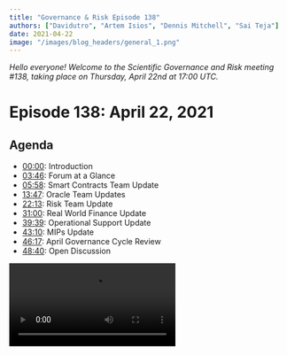 ```yaml
---
title: "Governance & Risk Episode 138"
authors: ["Davidutro", "Artem Isios", "Dennis Mitchell", "Sai Teja"]
date: 2021-04-22
image: "/images/blog_headers/general_1.png"
---
```


_Hello everyone! Welcome to the Scientific Governance and Risk meeting #138, taking place on Thursday, April 22nd at 17:00 UTC._

# Episode 138: April 22, 2021

## Agenda

- [00:00](https://youtu.be/9mjXKzL0bxU): Introduction
- [03:46](https://youtu.be/9mjXKzL0bxU?t=226): Forum at a Glance
- [05:58](https://youtu.be/9mjXKzL0bxU?t=358): Smart Contracts Team Update
- [13:47](https://youtu.be/9mjXKzL0bxU?t=827): Oracle Team Updates
- [22:13](https://youtu.be/9mjXKzL0bxU?t=1333): Risk Team Update
- [31:00](https://youtu.be/9mjXKzL0bxU?t=1860): Real World Finance Update
- [39:39](https://youtu.be/9mjXKzL0bxU?t=2379): Operational Support Update
- [43:10](https://youtu.be/9mjXKzL0bxU?t=2592): MIPs Update
- [46:17](https://youtu.be/9mjXKzL0bxU?t=2777): April Governance Cycle Review
- [48:40](https://youtu.be/9mjXKzL0bxU?t=2920): Open Discussion

<Video src="https://youtube.com/embed/9mjXKzL0bxU" />

## Introduction

### Agenda and Preamble

#### LongForWisdom

[00:00](https://youtu.be/9mjXKzL0bxU)

- Hello everyone! Welcome to the Scientific Governance and Risk meeting #138, taking place on Thursday, April 22nd at 17:00 UTC. My name is LongForWisdom. I'm the Governance Facilitator at MakerDAO.
- If you have comments or you want to ask questions, please do interrupt.
- Deeper Discussions happen in the [Forum.](https://forum.makerdao.com/)

##### Governance

- The Governance process went well. Our latest executive passed with some critical bug updates that were fixed and will be addressed soon.

##### Polls

- We have [7 green lit polls](https://forum.makerdao.com/t/weekly-mips-update-34/7668) running for the next ten days. please vote if you have not.
- Both YFI liquidations 2.0 parameters and the MIPs monthly cycle pass and will conclude before this week's call. LongForWisdom will be confirming the MIPS monthly cycle. He will also have an update on YFI.

##### Governance Alpha

- We're making good progress on the delegation front. We are looking into snapshot voting implications. We are reaching out to interested parties who wish to delegate. Likewise, there has been progress in the MIPs Portal; we're looking to get some additional functionality with filtering options.
- Quick update on SourceCred; Shout out to Matt from 6S for his forum post concerning [increasing distributions](https://forum.makerdao.com/t/6s-capital-llc-downstream-agreements/7457/13). We work with the SourceCred team on setting parameters and having some forthcoming changes. Your input on the forum is very helpful.

## Weekly Updates

### Forum at a Glance

#### Elihu

[03:46](https://youtu.be/9mjXKzL0bxU?t=226)

[Forum at a Glance - Forum Thread](https://forum.makerdao.com/t/forum-at-a-glance-april-16-22/7609)

#### Three-Point Summary

- MKR hits ATH again this week with 4878 USD
- System surplus buffer is steadily filling up and now at 26.7 million
- Total DAI supply is also growing now. It's at 3.6B

##### Announcements

- The liquidations 2.0 upgrade is now voted in. Feel free to check the [blog post](https://blog.makerdao.com/the-liquidations-2-0-upgrade-executive-vote-is-live/) to know what it means to Maker ecosystem and community.
- In [another post](https://forum.makerdao.com/t/esm-end-module-upgrades-and-disclosures/7569), Kurt and the smart contracts team go into detail about the reasons for the delay in the recent executive vote delay.

##### Discussions

- [Real-World Assets - Strategy for 2021](https://forum.makerdao.com/t/real-world-assets-strategy-for-2021/7570)
  - With the first Real-World Asset operational (New Silver), the RWA team discusses strategy for 2021.
- [Liquidations 2.0 Auction Duration Tradeoffs](https://forum.makerdao.com/t/liquidations-2-0-auction-duration-tradeoffs/7565)
  - @Primoz presents an analysis of possible scenarios resulting from different Liquidations 2.0 auction durations.
- [What If… A Powerful Intelligence Agency Attacked The Emergency Shutdown](https://forum.makerdao.com/t/risk-what-if-a-powerful-intelligence-agency-attacked-the-emergency-shutdown/7525)
  - @ElProgreso starts a discussion on various Emergency Shutdown attack vectors.

##### Signal Requests

- [PAX vault DC change](https://forum.makerdao.com/t/signal-request-pax-vault-dc-change/7540)
  - @alexis is looking to adjust the PAX stablecoin’s Debt Ceiling.
- [Adjust Liquidation Ratio for UNI-V2-DAI-USDC-A Vault Type](https://forum.makerdao.com/t/signal-request-adjust-liquidation-ratio-for-uni-v2-dai-usdc-a-vault-type/7444)
  - @monet-supply is seeking consensus on reducing the Liquidation Ratio on the UNI-V2-DAI-USDC-A Vault.

### Smart Contracts Team Update

#### Christopher Mooney

[05:58](https://youtu.be/9mjXKzL0bxU?t=358)

- Thank you to everyone who voted on the executive, which passed. We were anxious because this resulted from 12 months' worth of work to ship Liquidations 2.0. It will be on a tight cadence from Kovan to mainnet for another 4 to 6 weeks. We currently put YFI on Kovan, which is collateral number two. We're now beginning to construct the mainnet spell for it. In addition to YFI, there are other changes as well because we have a large backlog. We will see a ton of work from the Rates Group, along with some DC and instant modules changes. All of that is going into the spell.
- We can deploy all of the ETH collateral types in WBTC to Kovan On Friday and prepare for mainnet the next week.
- We passed the executive promoting 25% to the burner, and the rest accrue to the surplus buffer and target of 60 million. We're planning to use the Lerp module, which will get us there over time. This is not a perfect solution. The target of 25% may vary because edge cases can result in a different number. We set up a particular time target over that period. Also, one anomaly that's worth calling out is if we were to see massive series of liquidations, the 13% fee will be accrued to the surplus buffer, which could put us over the amount that we can set the DC to at any particular time. That will create a whole bunch of `flap` auctions. These actions are surplus and thereby possibly exceed a 25% burn.
  - Brian: Lerp has been updated to set an arbitrary start date. May 1st, 2021, is the start date. We are merely making an estimate right now and hoping our expectations will match reality.
  - Chris: We have a densely packed executive run coming up; we have the Friday executive and then the Monday executive, YFI, and rate changes. Everything needs to be voted in over the weekend if MKR holders want to see it executed because, on Monday, another executive bundle will enter the portal, which will need to execute in four and a half days. Please stay active over the weekend. We need all MKR holders to vote for these executive proposals.
  - Brian: We should put a time limiter on the spell for this Friday and make sure that the spell doesn't get executed before the other one. There should be a version check or something like that, which will prevent it from being cast to prolong past the pause delay.

### Oracle Team Update

#### Nik Kunkel

[13:47](https://youtu.be/9mjXKzL0bxU?t=827)

- We're still working with Defi Saver to get their light feed running. They released a new feature where you can compose transactions. They're dealing with some bug repairs while in production. We may have it up by early next week and hopefully include it in next week's executive.
- We should onboard another wave of light feeds. As the protocol scales, there is more DAI supply and thereby more collateral. You want to increase the number of signatories on this multi-sig. Increase the threshold for launching an oracle attack, thereby making coordination more difficult. I started reaching out to some projects. We can see applications rolling out in the next couple of weeks within the forums.
  - Andrew: I use Defi Saver for leverage and boosts. It repays you at different levels, but it's a 2 hours delay when the OSM kicks in. Can it help to execute at market price, or is that unrelated?
  - Nik: It's completely unrelated. Defi Saver would be one of the inputs into the medianizer. The medianizer is that real-time ETH price that gets fed into the OSM at the top of the hour. the OSM creates that one-hour price delay. Defi saver is an app that uses the OSM price. It doesn't affect how the user interacts with Defi saver.
- Nik: I've started testing the Uniswap LP oracle code with Sushiswap LP tokens which you presume automatically works because Sushiswap, at least the swap component, is almost a direct fork of a Uniswap; nonetheless, this is something that we should test to gear up the Sushiswap Cropjoin that Sam has been working on. Also, we have the audit from ABDK.
- Nik: We need to redeploy the LP oracle tokens for all of the Uniswap LP tokens that we've onboarded so far because they're using the smart contract specifications we launched in late December. After the audit, we have some expected changes. We're planning to have that transition within the next few weeks.
  - Frank: A few months ago, you mentioned raising the oracle sensitivity for some of the collaterals. I brought this up to pre-motion about LINK, and I know you mentioned that they raised it to 4% except for ETH and wBTC. Could you give us an update on what's going on with that? Are we saving any money?
  - Nik: I don't have a hard number in front of me, but just looking at the amount of ETH that's been funneled into the relayers, it's decreased. That validates your assumptions. We did raise the price sensitivity to 4%, which means that the price has to change by 4% before the medianizer updates. 1% sensitivity was too expensive, but it worked out well for ETH and BTC. Also, those vaults are relatively large; we want to increase the sensitivity there. It doesn't make sense to do that for vaults that have less than 100 million.
- LongForWisdom: In the forum, we lost one of the dark feeds. Is that a concern for you?
  - Nik: No, their particular circumstances are, 'I'm retiring, and I don't want to deal with crypto anymore.'
  - Frank: The OSM wasn't catching up. Remember when everything was dropping?
  - Nik: The transaction to the OSM at the top of the hour wasn't going through because of the spike in gas prices. Even though we were increasing the gas cost of the transaction, it took many hours to go through. We try to be more aggressive on gas prices. Still, it comes down as a cross-function. The frequency of updates vs. how willing you are to get precise gas costs vs. how much money you are trying to save by varying the time by a few minutes. We don't have a perfect solution, but I plan to deal with it.

### Risk Team Update

#### Primoz Kordez

[22:13](https://youtu.be/9mjXKzL0bxU?t=1333)

- Two days ago, we [published a post](https://forum.makerdao.com/t/liquidations-2-0-auction-duration-tradeoffs/7565/9) concerning the Liq 2.0 parameters related to the expected auction duration. We analyzed to show how delayed bits may impact Maker and vault owners. Even if auctions were to last up to an hour and a half or, in some cases, up to two hours, Maker would be safe with no losses. The larger concern lies in how much of the over collateral value vault owners would lose if bits were delayed. Respectfully, we showed the other side. If we were to make auctions longer, vault owners and Maker would be exposed to additional market risk. There is a trade-off. However, according to the feedback, we haven't seen any larger objections, which means we'll propose a similar set of parameters for ETH and renBTC vaults tomorrow. This was one of the primary reasons for the vote. We want to clear this out before we proceed to implement auction parameters for ETH and renBTC. I also want to note that there's another reason to propose the same set of parameters of ETH and renBTC for LINK and YFI; we may not want to create disorder between Keepers when they set up their software to bid in this initial testing phase. It is better to have all parameters unified. If we observe auctions running smoothly with high participation, we may propose adjustments. The only parameter where we said we're going to make some changes is the `ilk haul`, which is the number of pending auctions per particular collateral asset. There was a debate concerning increasing the surplus buffer with the Lerp module. We may hit it in about eight days or sooner if we have some liquidations. I suggested enabling it this week because of the issue Chris mentioned. If we have a large liquidation event in front of us, we could collect millions in fees. There are about \$400,000 from stability fees daily, and this would all go into the burner on the same day. I suggested increasing the surplus buffer tomorrow. Finally, we looked into peg stablecoin vault usage, which has increased within the last week. On-chain liquidity for peg has become so poor that people are using the vault to farm with Dai. Maker doesn't charge any stability fee on PAX.
  - LongForWisdom: Thank you Primoz, anyone has any risk-related questions? We see the DAO on main vaults increasing, especially on ETH-A. How risky is this?
  - Primoz: With Liquidations 2.0, it's much less risky. We still need to see how they perform. I'm very optimistic. Also, most of the risk is related to liquidity. Because ETH price went higher, this risk is getting lower.
  - LongForWisdom: Given that we're not guaranteed to see liquidations before the point where we vote on ETH-A and wBTC for Liq 2.0, are we going to wait until we confirm that things are working with LINK and YFI before pushing Liq 2.0 to ETH-A?
  - Brian: I would love that. We are now working on this governance schedule that is not an all-inclusive design, so maybe that's a question that we could ask the broader audience. Can we wait? I think there's a lot of concern that there will be some large market drawdown within the next month or two. I want to time the market, but it depends on whether you want Liq 2.0 in place before or after that.
- Wouter: We can easily test Liquidations 2.0 on the mainnet. It'll cost a bit of money, but we can open a vault, meet our risk, and liquidate it.
  - Brian: Anyone can do that. I won't be the one.
  - Wouter: Come on, Brian, with the current MKR price, it shouldn't be an issue, right?
  - Brian: Not happening, Wouter, sorry.
  - Seb: It will cost more to first have Liquidations 2.0 and then potentially fail, causing to delay Liquidations 2.0 and lose \$100 million.
- Derek: We've discussed doing some mainnet tests with the integrations team just to test the Keepers, the system, and the UIs that we'll have in place coming down the line. I think that's a good idea for us to do. I can work with integrations and communicate to guys regarding our plan.
  - LongForWisdom: Sounds good, thanks all.

### Real-World Finance Team Update

#### Sebastien Derivaux

[31:00](https://youtu.be/9mjXKzL0bxU?t=1860)

- Regarding NewSilver, we have our first investment in RWAs toward Dai. It worked. I want to thanks the SC and Centrifuge team.
- We had a nice piece on Coindesk. We had some PR activities, so that's always good. People can see that Maker is always innovating, so we innovated with Uniswap LPs early this year now with RWAs.
- On the other RWAs but mainly on the ones based on the trust solution, we're still waiting for Matthew to release the last pieces on the 6S collateral. We're making progress with SolarX and Renault because they work together to find the best solution. They're exploring all solutions based on collateral agents stuff like that, and thanks to Christian, who's helping us a lot.
- We're preparing for the next batch of RWAs, which will be after liquidations 2.0 and after delegation because there are very important. But we're working on one batch of collateral Centrifuge assets making more than one collateral in one executive for Centrifuge because those are just copy-pasted collaterals, and we've less visibility on trust-based collaterals SolarX and Renaults. I think 6S will be there quite soon. On these, we've one deadline for Solar Farms that should be done by the end of June because they need the financing, equity the sellers because those are the properties they buy to the farmers we can't wait for farmers to wait for years they don't have strategic passions so we're putting in place to present it may be next week.
  - LongForWisdom: I saw some of the documents from 6S posted on the forum. Any updates on those?
  - It was delayed this week, but we have a law firm called Arnold & Porter LLP. They have partners in New York who worked on a lot of asset-backed securities. All those criteria legends trust them to help us on this, so we need to have everything in place. So there is a lot to read on the legal side of things.
  - Matthew: I encourage the review, and I do encourage the community to appreciate the notion that all of the transactions come with a legal opinion to ensure enforceability because legal opinions are what the community, I, and as well as trust companies are relying on upon.
- Frank: Matt, you mentioned that the new trust company would review the transactions. Can you quickly review that? I am referring to the blockchain making sure that DAI is moving from one contract to another.
  - Matthew: The piece that they are going to monitor is the liquidation status of the given vault, the debt outstanding, and the DC to govern largely their decision making with regards to whether or not additional credit can be extended or how funds get returned or if vault needs to be liquidated. They aren't participating on whether DAI has been drawn or DAI has been returned per se. Instead, it engages in how they handle as the trustee over the trust.
  - Frank: How did they overcome that because? They might have initially hesitated.
  - Matthew: Strategic patience. In general, it is a big picture. We trust the 'trust,' and we trust the trustee; That's the notion of it. There is a credit agreement that would be executed between LendCO and the trust. Transactions that would fall within the scope of the credit agreement are things that could be lent against from the trust to LendCO; otherwise, it won't extend credit.

### Operational Support Update

#### Amy Jung

[39:39](https://youtu.be/9mjXKzL0bxU?t=2379)

- The [Know your MIP Direct Deposit module](https://forum.makerdao.com/t/know-your-mip-kym-08-mip50-direct-deposit-module-monday-april-26th-17-00-utc/7566) is coming up next week. We also have collateral onboarding; we have [MCO2](https://forum.makerdao.com/t/collateral-onboarding-call-31-mco2-token-wednesday-april-28-16-00-utc/7615), which involves carbon footprint. That'll be next Wednesday as well. Lastly, we had a few launch pod series [Governance Communications and Sustainable Ecosystem Scaling](https://www.youtube.com/watch?v=q1uDLSXRPik). I want to remind you that we have completed our first series of RWA, their team, and their work.
- We had [Bitwage](https://youtu.be/_Q8go5vGu9g) last week, which involves payroll invoicing. We also have [Request Network](https://forum.makerdao.com/t/core-unit-tools-06-through-request-april-23rd-16-00-utc/7453) tomorrow. They are eager to have core unit facilitators interested in using their products.
- Regarding intentional organization and what we can do to communicate better in the DAO; We're perpetually growing, and communication is an important and challenging aspect of any community. Please, leave some ideas [here](https://forum.makerdao.com/t/intentional-organization-what-can-we-do-to-communicate-better-in-the-dao/7588).
  - LongForWisdom: Are there updates on the SES or SCS progress?
  - Juan: Yesterday, we had a [presentation](https://www.youtube.com/watch?v=q1uDLSXRPik) with the community where we presented what we're trying to achieve and how we plan to do it. We're looking forward to your feedback. We would like to get everything set up for the next round. If you can read the [MIP](https://forum.makerdao.com/t/mip39c2-sp10-adding-sustainable-ecosystem-scaling-core-unit/7368), we would appreciate it.

[Operational Support Weekly Update: March 22- 24, 2021](https://forum.makerdao.com/t/operational-support-weekly-update-march-22-24-2021/7192)

### MIPs Update

#### Charles St. Louis

[43:10](https://youtu.be/9mjXKzL0bxU?t=2592)

![Governance poll passed](https://i.imgur.com/8gbZAqW.png)

![Final week in MIPs](https://i.imgur.com/C6QIBup.png)

![](https://i.imgur.com/QTOWU5F.png)

- 26 proposals in RFC!

## Procedural

### April Governance Cycle Review

#### LongForWisdom

[46:17](https://youtu.be/9mjXKzL0bxU?t=2777)

- The governance vote has passed. All inclusions will continue into the executive vote on Monday. This includes core units for content production, growth, critical engineering, and the Swag Shop. There's a [Declaration of Intent proposal](https://forum.makerdao.com/t/mip13c3-sp10-declaration-of-intent-eurdai/6766/17) for Euro-DAI along with several amendments to various MIPs, including [MIP4](https://forum.makerdao.com/t/mip4c2-sp7-mip4-amendments/6508), [MIP9](https://forum.makerdao.com/t/mip4c2-sp8-mip-9-amendments/6793) and [MIP0](https://forum.makerdao.com/t/mip4c2-sp13-mip0-amendments/6758).
- MIP0 amendments are minor. MIP4 amendments are a little more involved but not groundbreaking. MIP9 amendments are only setting it for green light polls twice a month rather than once a month. We'll also be doing some of the budget distributions on Monda. We will begin with Protocol Engineering and try to get to the other core units as well. However, I will need to speak to them first. Make sure to look for that on Monday.

## Open Discussion

### End Book Fixes

#### LongForWisdom

[48:40](https://youtu.be/9mjXKzL0bxU?t=2920)

- LongForWisdom: Do anyone from the Smart Contracts team want to speak about the end book fixes?
  - Kurt: There's a detailed [forum post](https://forum.makerdao.com/t/esm-end-module-upgrades-and-disclosures/7569) about this. Along with the [Liquidations 2.0 spell](https://forum.makerdao.com/t/mip45-executive-spell-technical-delay-2021-04-16-2021-04-19/7532/4) that was recently voted in were some bug fixes concerning the ESM and the end module, which is the smart contract that orchestrates the global settlement process after an emergency shutdown. In the process of scrutinizing them, we had found issues with the ESM. It didn't revoke the access of Governance to certain aspects of the system. A quick overview: the ESM is used to dump a certain amount of MKR and shut down the system. The primary intent of it is to allow an honest minority to defend against malicious majority within Governance. Another usage will be if there's were a critical bug in the system that can't be safely patched. Some minority of MKR holders could be notified and safely shut things down. It didn't work very well for the first intent of defending against a malicious majority because there was still access for governance to retain the system. The fix was to completely shut Governance out if the ESM were to get triggered. If there is a bug in the emergency shutdown process itself that Governance could intervene and repair turns out to be the exact kind of bug that we had at the end; if there was a certain amount of collateral reserved to cover Dai, and it exceeded a particular value you'd get an overflow. The end process would get stuck. Governance could have stepped into for repair, but we changed the ESM to shut Governance out completely. The fix was relatively quick. It took longer to write the forum post explaining this than it did to fix the issue.
- LongForWisdom: Risk spoke about future mitigations to pick up these sorts of bugs. Would you like to summarize those?
  - Kurt: there will be fully detailed post mortems at some point within the near future. Unfortunately, we're a little bit oversubscribed at the moment. I don't want to make false promises. The ESM bug was caught by discussing how it worked while we were looking to redeploy it. Originally, there wasn't a good enough specification for the ESM. It was around the time that the system was first being deployed. The Governance system wasn't well defined or finalized. The lesson is that we require better specifications upfront for the requirement of these things. Of course, we can add test coverage for that, which we now have. The end big was caught now because we were writing tests to perform the emergency shutdown process with the LINK-A executive applied. By performing those tests, we saw they were getting stuck, not working, and reverting.
  - Kurt: But how can we find these bugs sooner? We have a few different things we want to do. We want continuous integration tests that are running all the time or periodically against the mainnet state. We could catch the bug as soon as we have more than a certain amount of DAI from ETH-A, for example. We could have added formal verification where you say 'here are the expected magnitudes for values in the system' and then run an automated checking tool that says confirm the intermediate calculations overflow and revert if the magnitudes are in those expected ranges. That's another thing we want to do. Generally, we'd love to be spending more time on security and safety work. There's been a [big road map](https://forum.makerdao.com/t/protocol-engineering-the-road-to-defi-safety/7567) published for that that you could find on the forum as well. We could use these issues to invest more into upstream activities instead of pushing everything out at once.
- LongForWisdom: Awesome, thank you for summarizing that. I like the idea of having a sandbox running and constantly shutting down the protocol to make sure everything works.
  - Kurt: it would be running against the current state and values on the mainnet. Somebody may ask if the emergency shutdown was tested before? Well, it was tested extensively, even on the mainnet. This bug only surfaced when we had a certain amount of collateral in the system. all those tests were done with too small values to trigger the bug. That's why continuous integration tests can help discover it as soon as it happens. It's not ideal since you do have to find it on the mainnet. These solutions are not complete. We need this more intensive and frequent early checking within the dev process where you write tests or do some verification using a wide range of values to look for problems anywhere in these specified ranges.
- LongForWisdom: I think that makes a lot of sense. Any other questions?
  - Christopher Mooney: We have a full [response to the MIP45 audits](https://forum.makerdao.com/t/mip45-audit-summary/7612) posted in the forums today authored by Kurt. We took a little while to collect our thoughts. Kurt did a good job at describing each issue in the audit and how they were addressed. It's a very comprehensive response.
  - Kurt: In the audits, there were no super severe bugs that were found. There were potentially two or three that were fairly significant. These were fixed. Most of the issues were either minor, informational, or simply remarks on design aspects of the system, such as how we do authorizations or conventions. There were also good ones that were brought up concerning the risks of MEV to the Liquidations 2.0 system.
  - LongForWisdom: I'm sure I'll be able to find time to read it.
  - Kurt: Let us know whether your issue was addressed or potentially what does the issue even means. They refer to very detailed things about the system. Hopefully, this will help anyone who wants to understand the audit reports.

### Delegation

#### LongForWisdom

[1:00:45](https://youtu.be/9mjXKzL0bxU?t=3645)

- I posted a thread on the forum concerning delegation. In summary, delegation is coming fairly soon. People volunteered to be delegated. Gov Alpha and I are reaching out to interested people. We are discussing best practices and creating a collaborative set of goals.
  - Payton: A concern that sprouts within the discussion of the delegation are the potential for one person or entity to be able to retain all the voting power all while everyone else is content and thereby allowing this person to become malicious. Do we have any practical limitations in mind or anything related?
  - SamM: This person would have to maintain the voting power for two days to secure the `hat.` Delegators will be made aware of this to allow them to pull their MKR to reverse their vote. This is not a critical scenario but concerning.
- LongForWisdom: Does Dss Gov change this because it works off a snapshot system?
  - Kurt: It's unknown if Dss Gov will ship in its current form, but we spent a lot of time discussing mechanisms regarding delegation expiry time to prevent delegates from misbehaving or becoming apathetic. These mechanisms are put in but do require to be revisited and reviewed.
  - Christopher Mooney: It's a problem. We tried to address it in Dss Gov. However, the type of delegation we will have here is a minimum viable implementation of delegation. We are hacking up a voting proxy to allow for delegation.
  - SamM: We don't have any vote decay implemented at the moment because we don't need it. We are redoing the delegation when Dss Gov releases. That will be sufficient.
  - Christopher Mooney: I can imagine scenarios where it doesn't work. However, I agree that it is most likely that we move to Dss Gov and perform the best implementation. Does anybody object?
  - Frank Cruz: Is decaying similar to slashing in POS?
  - Christopher Mooney: At a certain threshold, the delegator's delegation will eventually become ineffective and require re-up through participation in the protocol. This prevents early delegates from being apathetic or monopolizing locked or lost MKR.
  - LongForWisdom: I hope that we will have an initial set that will help avoid everyone piling into a single delegate. We will be able to keep MKR distributed between delegates through the delegate's quality. Overall, we will have to experience this through practice.
  - Brian McMichael: The Protocol Engineering team has no intention of being delegates because that can be an issue of power.
- Frank Cruz: Are any core unit members will be delegates?
  - Christopher Mooney: It's permissionless. Anybody could put their name forward, but it would be a poor idea for MKR holders to delegate due to potential power concerns for the delegator.
  - Kurt: Somebody can go and mix my MKR and make it untraceable, come back with a pseudo identity, and convince MKR holders to delegate to them. This is a realistic possibility.
  - LongForWisdom: We are planning for Gov Alpha to perform delegate verification. It won't be anything forceful, but there will be communication involved between these people. Verified delegators can receive a checkmark status or something like that.
  - Kurt: That sounds like a good place to start. Delegates will evolve, and anything can happen in the future. We may have much more comprehensive investigational capabilities in the DAO or something. These are crazy ideas, but who knows.
- Peyton: I know the SES Core Unit presentation mentioned a vision involving parties as delegates. Does anybody have opinions on this?
  - Wouter: There are three models that we discussed. These are three bottlenecks for scalability. We are trying to develop a vision of what things may evolve into. We have a decentralized workforce and capital allocation. One of the issues we are addressing is that MKR holders have limited bandwidth. As the ecosystem scales, you can expect MKR holders to continue getting involved in the nitty-gritty and micromanage every little thing. On the other end, there will be much involved in understanding which work needs to be funded in the DAO based on importance. We will also check the quality of every Team's work. Finally, we are concerned with the potentially coming need to have a budget limit. Currently, our budget is like a buffet as we are adding on tasty core units, and it may look like there is no limit, but sooner or later, it will happen. Then we will need to know how to prioritize core units and the DAO budget. The idea is to have a limit set for groups who develop their vision and priorities for the DAO. We can have people who work to focus on budget allocation for these goals within the budget limit. This is a very compatible and scalable idea. However, delegation is the first step. I am excited to create more documentation discussing how these ideas can evolve in the future. Please, listen to our [launch-pod session here](https://www.youtube.com/watch?v=q1uDLSXRPik&list=PLLzkWCj8ywWPf-GwmG9kXu5ggKE1fGw2s&index=8).

## Common Abbreviated Terms

`CR`: Collateralization Ratio

`DC`: Debt Ceiling

`ES`: Emergency Shutdown

`GF`: Governance Facilitator

`SF`: Stability Fee

`DSR`: Dai Savings Rate

`MIP`: Maker Improvement Proposal

`OSM`: Oracle Security Module

`LR`: Liquidation Ratio

`RWA`: Real-World Asset

`RWF`: Real-World Finance

`SC`: Smart Contracts

## Credits

- Artem Gordon produced this summary.
- David Utrobin produced this summary.
- Dennis Mitchell produced this summary.
- Sai Teja produced this summary.
- Everyone who spoke and presented on the call, listed in the headers.
